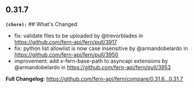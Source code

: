 ## 0.31.7
**`(chore):`** ## What's Changed
* fix: validate files to be uploaded by @trevorblades in https://github.com/fern-api/fern/pull/3917
* fix: python list allowlist is now case insensitive by @armandobelardo in https://github.com/fern-api/fern/pull/3950
* improvement: add x-fern-base-path to asyncapi extensions by @armandobelardo in https://github.com/fern-api/fern/pull/3953


**Full Changelog**: https://github.com/fern-api/fern/compare/0.31.6...0.31.7


